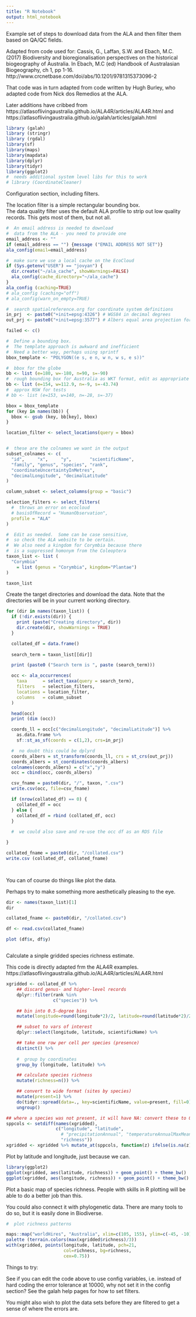 ```yaml
---
title: "R Notebook"
output: html_notebook
---
```


Example set of steps to download data from the ALA and then filter them based on QA/QC fields.

Adapted from code used for:
Cassis, G., Laffan, S.W. and Ebach, M.C. (2017) Biodiversity and bioregionalisation perspectives on the historical biogeography of Australia. In Ebach, M.C (ed) Handbook of Australasian Biogeography, ch 1, pp 1-16.
http://www.crcnetbase.com/doi/abs/10.1201/9781315373096-2

That code was in turn adapted from code written by Hugh Burley, who adapted code from Nick dos Remedios at the ALA.

Later additions have cribbed from https://atlasoflivingaustralia.github.io/ALA4R/articles/ALA4R.html and https://atlasoflivingaustralia.github.io/galah/articles/galah.html 

```r
library (galah)
library (stringr)
library (rgdal)
library(sf)
library(maps)
library(mapdata)
library(dplyr)
library(tidyr)
library(ggplot2)
#  needs additional system level libs for this to work
# library (CoordinateCleaner)
```

Configuration section, including filters.

The location filter is a simple rectangular bounding box.  
The data quality filter uses the default ALA profile to strip out low quality records.  This gets most of them, but not all.


```r

#  An email address is needed to download
#  data from the ALA - you need to provide one
email_address <- ""
if (email_address == "") {message ("EMAIL ADDRESS NOT SET")}
ala_config(email=email_address)

#  make sure we use a local cache on the EcoCloud
if (Sys.getenv("USER") == "jovyan") {
  dir.create("~/ala_cache", showWarnings=FALSE)
  ala_config(cache_directory="~/ala_cache")
}
ala_config (caching=TRUE)
# ala_config (caching="off")
# ala_config(warn_on_empty=TRUE)

#  search spatialreference.org for coordinate system definitions
in_prj  <- paste0("+init=epsg:4326") # WGS84 in decimal degrees
out_prj <- paste0("+init=epsg:3577") # Albers equal area projection for Australia

failed <- c()

#  Define a bounding box.
#  The template approach is awkward and inefficient
#  Need a better way, perhaps using sprintf
bbox_template <- "POLYGON((e s, e n, w n, w s, e s))"

#  bbox for the globe
bb <- list (e=180, w=-180, n=90, s=-90)
#  rough bounding box for Australia as WKT format, edit as appropriate
bb <- list (e=154, w=112.9, n=-9, s=-43.74)
#  approx NSW for tests
# bb <- list (e=153, w=140, n=-28, s=-37)

bbox = bbox_template
for (key in names(bb)) {
  bbox <- gsub (key, bb[key], bbox)
}

location_filter <- select_locations(query = bbox)


#  these are the colnames we want in the output
subset_colnames <- c(
  "id",     "x",     "y",       "scientificName",
  "family", "genus", "species", "rank", 
  "coordinateUncertaintyInMetres",
  "decimalLongitude", "decimalLatitude"
)

column_subset <- select_columns(group = "basic")

selection_filters <- select_filters(
  #  throws an error on ecocloud
  # basisOfRecord = "HumanObservation",  
  profile = "ALA"
)


```

```r

#  Edit as needed.  Some can be case sensitive, 
#  so check the ALA website to be certain.
#  We also need a kingdom for Corymbia because there
#  is a suppressed homonym from the Coleoptera
taxon_list <- list (
  "Corymbia"   
    = list (genus = "Corymbia", kingdom="Plantae")
)

taxon_list
```

Create the target directories and download the data.
Note that the directories will be in your current working directory.  

```r



for (dir in names(taxon_list)) {
  if (!dir.exists(dir)) {
    print (paste("Creating directory", dir))
    dir.create(dir, showWarnings = TRUE)
  }

  collated_df = data.frame()
  
  search_term = taxon_list[[dir]]

  print (paste0 ("Search term is ", paste (search_term)))

  occ <- ala_occurrences(
    taxa      = select_taxa(query = search_term),
    filters   = selection_filters,
    locations = location_filter,
    columns   = column_subset
  )

  head(occ)
  print (dim (occ))

  coords_ll = occ[c("decimalLongitude", "decimalLatitude")] %>% 
    as.data.frame %>% 
    sf::st_as_sf(coords = c(1,2), crs=in_prj)

  #  no doubt this could be dplyrd
  coords_albers = st_transform(coords_ll, crs = st_crs(out_prj))
  coords_albers = st_coordinates(coords_albers)
  colnames(coords_albers) = c("x","y")
  occ = cbind(occ, coords_albers)

  csv_fname = paste0(dir, "/", taxon, ".csv")
  write.csv(occ, file=csv_fname)

  if (nrow(collated_df) == 0) {
    collated_df = occ
  } else {
    collated_df = rbind (collated_df, occ)
  }
  
  #  we could also save and re-use the occ df as an RDS file

}

collated_fname = paste0(dir, "/collated.csv")
write.csv (collated_df, collated_fname)

    
```
   

You can of course do things like plot the data.

Perhaps try to make something more aesthetically pleasing to the eye.  

```r

dir <- names(taxon_list)[1]
dir 

collated_fname <- paste0(dir, "/collated.csv")

df <- read.csv(collated_fname)

plot (df$x, df$y)



```

Calculate a sinple gridded species richness estimate.  

This code is directly adapted frm the ALA4R examples.  
https://atlasoflivingaustralia.github.io/ALA4R/articles/ALA4R.html


```r
xgridded <- collated_df %>%
    ## discard genus- and higher-level records
    dplyr::filter(rank %in%
                  c("species")) %>%

    ## bin into 0.5-degree bins
    mutate(longitude=round(longitude*2)/2, latitude=round(latitude*2)/2) %>%

    ## subset to vars of interest
    dplyr::select(longitude, latitude, scientificName) %>%

    ## take one row per cell per species (presence)
    distinct() %>%
  
    #  group by coordinates
    group_by (longitude, latitude) %>%

    ## calculate species richness
    mutate(richness=n()) %>%

    ## convert to wide format (sites by species)
    mutate(present=1) %>%
    do(tidyr::spread(data=., key=scientificName, value=present, fill=0)) %>%
    ungroup()

## where a species was not present, it will have NA: convert these to 0
sppcols <- setdiff(names(xgridded),
                   c("longitude", "latitude",
                     # "precipitationAnnual", "temperatureAnnualMaxMean",
                     "richness"))
xgridded <- xgridded %>% mutate_at(sppcols, function(z) ifelse(is.na(z), 0, z))

```
    
Plot by latitude and longitude, just because we can.

```r
library(ggplot2)
ggplot(xgridded, aes(latitude, richness)) + geom_point() + theme_bw()
ggplot(xgridded, aes(longitude, richness)) + geom_point() + theme_bw()


```

Plot a basic map of species richness.  People with skills in R plotting will be able to do a better job than this.

You could also connect it with phylogenetic data.  There are many tools to do so, but it is easily done in Biodiverse.  


```r
#  plot richness patterns

maps::map("worldHires", "Australia", xlim=c(105, 155), ylim=c(-45, -10), col="gray90", fill=TRUE)
palette (terrain.colors(max(xgridded$richness)/3))
with(xgridded, points(longitude, latitude, pch=21, 
                      col=richness, bg=richness,
                      cex=0.75))

```

    
Things to try:

See if you can edit the code above to use config variables,
i.e. instead of hard coding the error tolerance at 10000, 
why not set it in the config section? See the galah help pages for how to set filters.

You might also wish to plot the data sets before they are filtered to get a sense of where the errors are.  
